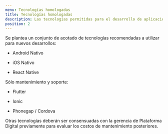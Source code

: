 ```yaml
---
menu: Tecnologías homologadas
title: Tecnologías homologadas
description: Las tecnologías permitidas para el desarrollo de aplicaciones mobile.
position: 2
---
```


Se plantea un conjunto de acotado de tecnologías recomendadas a utilizar para nuevos desarrollos: 

- Android Nativo
 
- iOS Nativo

- React Native

Sólo mantenimiento y soporte:

- Flutter

- Ionic 

- Phonegap / Cordova


Otras tecnologías deberán ser consensuadas con la gerencia de Plataforma Digital previamente para evaluar los costos de mantenimiento posteriores.


